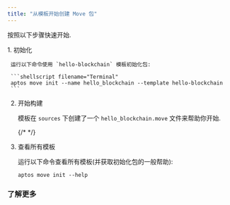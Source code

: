 ```yaml
---
title: "从模板开始创建 Move 包"
---
```



按照以下步骤快速开始.

<Steps>
  1. 初始化

     运行以下命令使用 `hello-blockchain` 模板初始化包:

     ```shellscript filename="Terminal"
     aptos move init --name hello_blockchain --template hello-blockchain
     ```

  2. 开始构建

     模板在 `sources` 下创建了一个 `hello_blockchain.move` 文件来帮助你开始.

     {/* <RemoteCodeblock permalink="https://github.com/aptos-labs/aptos-core/blob/afd3706c17bcccfb39a9d6059aecbfa648ed295d/aptos-move/move-examples/hello_blockchain/sources/hello_blockchain.move#L1-L64"></RemoteCodeblock> */}

  3. 查看所有模板

     运行以下命令查看所有模板(并获取初始化包的一般帮助):

     ```shellscript
     aptos move init --help
     ```
</Steps>

### 了解更多

<CardGrid>
  <LinkCard href="/zh/build/smart-contracts" title="智能合约" description="学习如何使用 Move 构建" />

  <LinkCard href="/zh/build/smart-contracts/create-package" title="创建包" description="从学习如何创建 Move 包开始" />
</CardGrid>
